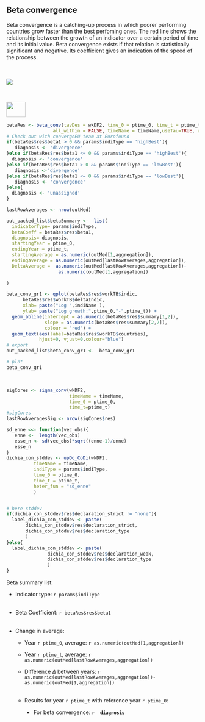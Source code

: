 
 
<br><br>




##  Beta convergence


Beta convergence is a catching-up process in which poorer performing countries grow faster than the best perfoming ones. The red line shows the relationship between the growth of an indicator over a certain period of time and its initial value. Beta convergence exists if that relation is statistically significant and negative. Its coefficient gives an indication of the speed of the process.
 
<br><br> 
<img src="beta_convergence.png">
 
<br>



<img src="eurofound.jpg" width=50px height=40px>
<br>
```{r,echo=FALSE,fig.width=6}

betaRes <- beta_conv(tavDes = wkDF2, time_0 = ptime_0, time_t = ptime_t, 
                 all_within = FALSE, timeName = timeName,useTau=TRUE, useCon=FALSE)
# Check out with convergeEU team at Eurofound 
if(betaRes$res$beta1 > 0 && params$indiType == 'highBest'){
   diagnosis <- 'divergence'
}else if(betaRes$res$beta1 <= 0 && params$indiType == 'highBest'){
  diagnosis <- 'convergence'
}else if(betaRes$res$beta1 > 0 && params$indiType == 'lowBest'){
   diagnosis <-'divergence'
}else if(betaRes$res$beta1 <= 0 && params$indiType == 'lowBest'){
   diagnosis <- 'convergence'
}else{
  diagnosis <- 'unassigned'
} 

lastRowAverages <- nrow(outMed)

out_packed_list$betaSummary <-  list(
  indicatorType= params$indiType,
  betaCoeff = betaRes$res$beta1,
  diagnosis= diagnosis,
  startingYear = ptime_0,
  endingYear = ptime_t,
  startingAverage = as.numeric(outMed[1,aggregation]),
  endingAverage = as.numeric(outMed[lastRowAverages,aggregation]),
  DeltaAverage =  as.numeric(outMed[lastRowAverages,aggregation])-
                   as.numeric(outMed[1,aggregation])
  
)

beta_conv_gr1 <- qplot(betaRes$res$workTB$indic,
      betaRes$res$workTB$deltaIndic,
      xlab= paste("Log ",indiName ),
      ylab= paste("Log growth:",ptime_0,"-",ptime_t)) +
  geom_abline(intercept = as.numeric(betaRes$res$summary[1,2]),
              slope = as.numeric(betaRes$res$summary[2,2]),
              colour = "red") +
  geom_text(aes(label=betaRes$res$workTB$countries),
            hjust=0, vjust=0,colour="blue")
# export
out_packed_list$beta_conv_gr1 <-  beta_conv_gr1

# plot
beta_conv_gr1
```


<br>

```{r,echo = FALSE}
sigCores <- sigma_conv(wkDF2, 
                       timeName = timeName, 
                       time_0 = ptime_0, 
                       time_t=ptime_t)
#sigCores
lastRowAveragesSig <- nrow(sigCores$res)

sd_enne <<- function(vec_obs){
   enne <-  length(vec_obs)
   esse_n <- sd(vec_obs)*sqrt((enne-1)/enne)
   esse_n
}
dichia_con_stddev <- upDo_CoDi(wkDF2,
          timeName = timeName,
          indiType = params$indiType,
          time_0 = ptime_0,
          time_t = ptime_t,
          heter_fun = "sd_enne"
          )


# here stddev
if(dichia_con_stddev$res$declaration_strict != "none"){
  label_dichia_con_stddev <- paste(
       dichia_con_stddev$res$declaration_strict,
       dichia_con_stddev$res$declaration_type
       )
}else{
  label_dichia_con_stddev <- paste(
               dichia_con_stddev$res$declaration_weak,
               dichia_con_stddev$res$declaration_type
               )
}

```



 
 

Beta summary list:   

* Indicator type: `r params$indiType`    
<br>
* Beta Coefficient: `r betaRes$res$beta1`  
<br>
* Change in average:    
  
  + Year `r ptime_0`, average:  `r as.numeric(outMed[1,aggregation])`   
  + Year `r ptime_t`, average:  `r as.numeric(outMed[lastRowAverages,aggregation])`     
  + Difference $\Delta$ between years: `r as.numeric(outMed[lastRowAverages,aggregation])-as.numeric(outMed[1,aggregation])`     
<br>  

  * Results for year `r ptime_t` with reference year `r ptime_0`:    
  
      + For beta convergence:  **`r  diagnosis`**     
     
     

           
<br> 
 


               












